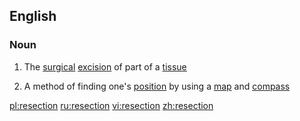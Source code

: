 ==English==

===Noun===
{{en-noun}}
{{wikipedia}}

#{{medicine}} The [[surgical]] [[excision]] of part of a [[tissue]]
# A method of finding one's [[position]] by using a [[map]] and [[compass]]

[[pl:resection]]
[[ru:resection]]
[[vi:resection]]
[[zh:resection]]
